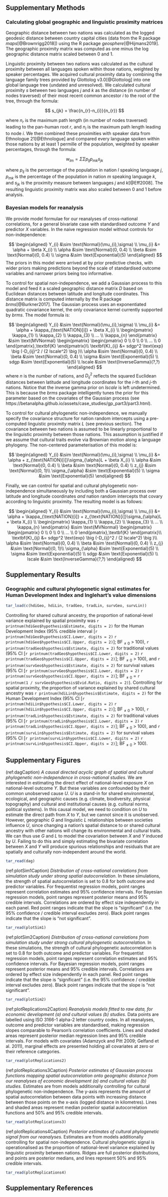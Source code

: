 \renewcommand{\appendixname}{\bf{Supplementary Material}}
\renewcommand{\figurename}{Supplementary Figure}
\renewcommand{\tablename}{Supplementary Table}
\renewcommand{\thefigure}{S\arabic{figure}} \setcounter{figure}{0}
\renewcommand{\thetable}{S\arabic{table}} \setcounter{table}{0}
\renewcommand{\theequation}{S\arabic{table}} \setcounter{equation}{0}

# 

## Supplementary Methods

### Calculating global geographic and linguistic proximity matrices

Geographic distance between two nations was calculated as the logged geodesic distance between country capital cities (data from the R package _maps_[@Brownrigg2018]) using the R package _geosphere_[@Hijmans2019]. The geographic proximity matrix was computed as one minus the log geographic distance matrix scaled between 0 and 1.

Linguistic proximity between two nations was calculated as the cultural proximity between all languages spoken within those nations, weighted by speaker percentages. We acquired cultural proximity data by combining the language family trees provided by Glottolog v3.0[@Glottolog] into one global language tree (undated and unresolved). We calculated cultural proximity $s$ between two languages $j$ and $k$ as the distance (in number of nodes traversed) of their most recent common ancestor $i$ to the root of the tree, through the formula:

$$
s_{jk} = \frac{n_{r}-n_{i}}{n_{r}}
$$

where $n_{r}$ is the maximum path length (in number of nodes traversed) leading to the pan-human root $r$, and $n_{i}$ is the maximum path length leading to node $i$. We then combined these proximities with speaker data from Ethnologue 21[@Ethnologue] and compared every language spoken within those nations by at least 1 permille of the population, weighted by speaker percentages, through the formula:

$$
w_{lm} = {\Sigma}{\Sigma}p_{lj}p_{mk}s_{jk}
$$

where $p_{lj}$ is the percentage of the population in nation $l$ speaking language $j$, $p_{mk}$ is the percentage of the population in nation $m$ speaking language $k$, and $s_{jk}$ is the proximity measure between languages $j$ and $k$[@Eff2008]. The resulting linguistic proximity matrix was also scaled between 0 and 1 before analysis.

### Bayesian models for reanalysis

We provide model formulae for our reanalyses of cross-national correlations, for a general bivariate case with standardised outcome $Y$ and predictor $X$ variables. In the naive regression model without controls for non-independence:

$$
\begin{aligned}
Y_{i} &\sim \text{Normal}(\mu_{i},\sigma) \\
\mu_{i} &= \alpha + \beta X_{i} \\
\alpha &\sim \text{Normal}(0, 0.4) \\
\beta &\sim \text{Normal}(0, 0.4) \\
\sigma &\sim \text{Exponential}(5)
\end{aligned}
$$
The priors in this model were arrived at by prior predictive checks, with wider priors making predictions beyond the scale of standardised outcome variables and narrower priors being too informative.

\newpage

To control for spatial non-independence, we add a Gaussian process to this model and feed it a scaled geographic distance matrix $D$ based on Euclidean distances between latitude and longitude coordinates. This distance matrix is computed internally by the R package _brms_[@Burkner2017]. The Gaussian process uses an exponentiated quadratic covariance kernel, the only covariance kernel currently supported by _brms_. The model formula is:

$$
\begin{aligned}
Y_{i} &\sim \text{Normal}(\mu_{i},\sigma) \\
\mu_{i} &= \alpha + \kappa_{\text{NATION}[i]} + \beta X_{i} \\
\begin{pmatrix}
\kappa_{1} \\ \kappa_{2} \\ \kappa_{3} \\ ... \\ \kappa_{n}
\end{pmatrix} &\sim \text{MVNormal}
\begin{pmatrix}
\begin{pmatrix}
0 \\ 0 \\ 0 \\ ... \\ 0
\end{pmatrix},\textbf{K}
\end{pmatrix}\\
\textbf{K}_{ij} &= sdgp^2 \text{exp} \big (-D_{ij}^2 / (2 lscale^2) \big )\\
\alpha &\sim \text{Normal}(0, 0.4) \\
\beta &\sim \text{Normal}(0, 0.4) \\
\sigma &\sim \text{Exponential}(5) \\
sdgp &\sim \text{Exponential}(5) \\
lscale &\sim \text{InverseGamma}(?,?)
\end{aligned}
$$
where $n$ is the number of nations, and $D^2_{ij}$ reflects the squared Euclidean distances between latitude and longitude coordinates for the $i$-th and $j$-th nations. Notice that the inverse gamma prior on $lscale$ is left undetermined. This is because the _brms_ package intelligently tunes the prior for this parameter based on the covariates of the Gaussian process (see https://betanalpha.github.io/assets/case_studies/gp_part3/part3.html).

\newpage

To control for cultural phylogenetic non-independence, we manually specify the covariance structure for nation random intercepts using a pre-computed linguistic proximity matrix $L$ (see previous section). The covariance between two nations is assumed to be linearly proportional to the linguistic proximity between those nations. This assumption is justified if we assume that cultural traits evolve via Brownian motion along a language phylogeny. The non-centered parameterisation of this model is:

$$
\begin{aligned}
Y_{i} &\sim \text{Normal}(\mu_{i},\sigma) \\
\mu_{i} &= \alpha + z_{\text{NATION}[i]}\sigma_{\alpha}L + \beta X_{i} \\
\alpha &\sim \text{Normal}(0, 0.4) \\
\beta &\sim \text{Normal}(0, 0.4) \\
z_{j} &\sim \text{Normal}(0, 1)\\
\sigma_{\alpha} &\sim \text{Exponential}(5) \\
\sigma &\sim \text{Exponential}(5)
\end{aligned}
$$
\newpage

Finally, we can control for spatial and cultural phylogenetic non-independence simultaneously by including both a Gaussian process over latitude and longitude coordinates _and_ nation random intercepts that covary according to linguistic proximity. The resulting model is as follows:

$$
\begin{aligned}
Y_{i} &\sim \text{Normal}(\mu_{i},\sigma) \\
\mu_{i} &= \alpha + \kappa_{\text{NATION}[i]} + z_{\text{NATION}[i]}\sigma_{\alpha}L + \beta X_{i} \\
\begin{pmatrix}
\kappa_{1} \\ \kappa_{2} \\ \kappa_{3} \\ ... \\ \kappa_{n}
\end{pmatrix} &\sim \text{MVNormal}
\begin{pmatrix}
\begin{pmatrix}
0 \\ 0 \\ 0 \\ ... \\ 0
\end{pmatrix},\textbf{K}
\end{pmatrix}\\
\textbf{K}_{ij} &= sdgp^2 \text{exp} \big (-D_{ij}^2 / (2 lscale^2) \big )\\
\alpha &\sim \text{Normal}(0, 0.4) \\
\beta &\sim \text{Normal}(0, 0.4) \\
z_{j} &\sim \text{Normal}(0, 1)\\
\sigma_{\alpha} &\sim \text{Exponential}(5) \\
\sigma &\sim \text{Exponential}(5) \\
sdgp &\sim \text{Exponential}(5) \\
lscale &\sim \text{InverseGamma}(?,?)
\end{aligned}
$$

\newpage

## Supplementary Results

### Geographic and cultural phylogenetic signal estimates for Human Development Index and Inglehart's value dimensions

```r
tar_load(c(hdiGeo, hdiLin, tradGeo, tradLin, survGeo, survLin))
```

Controlling for shared cultural ancestry, the proportion of national-level variance explained by spatial proximity was `r printnum(hdiGeo$hypothesis$Estimate, digits = 2)` for the Human Development Index (95% credible interval [`r printnum(hdiGeo$hypothesis$CI.Lower, digits = 2)` `r printnum(hdiGeo$hypothesis$CI.Upper, digits = 2)`]; $\text{BF}_{\neq0}$ > 100), `r printnum(tradGeo$hypothesis$Estimate, digits = 2)` for traditional values (95% CI [`r printnum(tradGeo$hypothesis$CI.Lower, digits = 2)` `r printnum(tradGeo$hypothesis$CI.Upper, digits = 2)`]; $\text{BF}_{\neq0}$ > 100), and `r printnum(survGeo$hypothesis$Estimate, digits = 2)` for survival values (95% CI [`r printnum(survGeo$hypothesis$CI.Lower, digits = 2)` `r printnum(survGeo$hypothesis$CI.Upper, digits = 2)`]; $\text{BF}_{\neq0}$ = `r printnum(1 / survGeo$hypothesis$Evid.Ratio, digits = 2)`). Controlling for spatial proximity, the proportion of variance explained by shared cultural ancestry was `r printnum(hdiLin$hypothesis$Estimate, digits = 2)` for the Human Development Index (95% CI [`r printnum(hdiLin$hypothesis$CI.Lower, digits = 2)` `r printnum(hdiLin$hypothesis$CI.Upper, digits = 2)`]; $\text{BF}_{\neq0}$ > 100), `r printnum(tradLin$hypothesis$Estimate, digits = 2)` for traditional values (95% CI [`r printnum(tradLin$hypothesis$CI.Lower, digits = 2)` `r printnum(tradLin$hypothesis$CI.Upper, digits = 2)`]; $\text{BF}_{\neq0}$ > 100), and `r printnum(survLin$hypothesis$Estimate, digits = 2)` for survival values (95% CI [`r printnum(survLin$hypothesis$CI.Lower, digits = 2)` `r printnum(survLin$hypothesis$CI.Upper, digits = 2)`]; $\text{BF}_{\neq0}$ > 100).

\newpage

## Supplementary Figures

(ref:dagCaption) _A causal directed acyclic graph of spatial and cultural phylogenetic non-independence in cross-national studies._ We are interested in estimating the direct effect of national-level exposure $X$ on national-level outcome $Y$. But these variables are confounded by their common unobserved cause $U$. $U$ is a stand-in for shared environmental, ecological, and geographic causes (e.g. climate, biodiversity, physical topography) and cultural and institutional causes (e.g. cultural norms, political systems). In this causal model, we need to condition on $U$ to estimate the direct path from $X$ to $Y$, but we cannot since it is unobserved. However, geographic $G$ and linguistic $L$ relationships between societies influence $U$, since changing a nation's spatial distance to or shared cultural ancestry with other nations will change its environmental and cultural traits. We can thus use $G$ and $L$ to model the covariation between $X$ and $Y$ induced by $U$. Failing to do this and simply estimating the bivariate correlation between $X$ and $Y$ will produce spurious relationships and residuals that are spatially and culturally non-independent around the world.

```r
tar_read(dag)
```

\newpage

(ref:plotSim1Caption) _Distribution of cross-national correlations from simulation study under strong spatial autocorrelation._ In these simulations, the strength of spatial autocorrelation is set to 0.8 for both outcome and predictor variables. For frequentist regression models, point ranges represent correlation estimates and 95% confidence intervals. For Bayesian regression models, point ranges represent posterior means and 95% credible intervals. Correlations are ordered by effect size independently in each panel. Red point ranges indicate that the slope is "significant" (i.e. the 95% confidence / credible interval excludes zero). Black point ranges indicate that the slope is "not significant".

```r
tar_read(plotSim1)
```

\newpage

(ref:plotSim2Caption) _Distribution of cross-national correlations from simulation study under strong cultural phylogenetic autocorrelation._ In these simulations, the strength of cultural phylogenetic autocorrelation is set to 0.8 for both outcome and predictor variables. For frequentist regression models, point ranges represent correlation estimates and 95% confidence intervals. For Bayesian regression models, point ranges represent posterior means and 95% credible intervals. Correlations are ordered by effect size independently in each panel. Red point ranges indicate that the slope is "significant" (i.e. the 95% confidence / credible interval excludes zero). Black point ranges indicate that the slope is "not significant".

```r
tar_read(plotSim2)
```

\newpage

(ref:plotReplications2Caption) _Reanalysis models fitted to raw data, for economic development (a) and cultural values (b) studies._ Data points are labelled using ISO 3166-1 alpha-2 letter country codes. In all reanalyses, outcome and predictor variables are standardised, making regression slopes comparable to Pearson's correlation coefficients. Lines and shaded areas represent posterior median regression lines and 95% credible intervals. For models with covariates (Adamzyck and Pitt 2009; Gelfand et al. 2011), marginal effects are presented holding all covariates at zero or their reference categories.

```r
tar_read(plotReplications2)
```

\newpage

(ref:plotReplications3Caption) _Posterior estimates of Gaussian process functions mapping spatial autocorrelation onto geographic distance from our reanalyses of economic development (a) and cultural values (b) studies._ Estimates are from models additionally controlling for cultural phylogenetic non-independence. The y-axis represents the amount of spatial autocorrelation between data points with increasing distance between those points on the x-axis (logged distance in kilometres). Lines and shaded areas represent median posterior spatial autocorrelation functions and 50% and 95% credible intervals.

```r
tar_read(plotReplications3)
```

\newpage

(ref:plotReplications4Caption) _Posterior estimates of cultural phylogenetic signal from our reanalyses._ Estimates are from models additionally controlling for spatial non-independence. Cultural phylogenetic signal is operationalised as the proportion of national-level variance explained by linguistic proximity between nations. Ridges are full posterior distributions, and points are posterior medians, and lines represent 50% and 95% credible intervals.

```r
tar_read(plotReplications4)
```

\newpage

## Supplementary References
